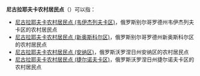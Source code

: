 '''尼古拉耶夫卡农村居民点'''（{{lang-ru|Николаевское сельское поселение}}）可以指：
* [[尼古拉耶夫卡农村居民点_(韦伊杰列夫卡区)|尼古拉耶夫卡农村居民点 (韦伊杰列夫卡区)]]，俄罗斯别尔哥罗德州韦伊杰列夫卡区的农村居民点
* [[尼古拉耶夫卡农村居民点_(新奥斯科尔区)|尼古拉耶夫卡农村居民点 (新奥斯科尔区)]]，俄罗斯别尔哥罗德州新奥斯科尔区的农村居民点
* [[尼古拉耶夫卡农村居民点_(安纳区)|尼古拉耶夫卡农村居民点 (安纳区)]]，俄罗斯沃罗涅日州安纳区的农村居民点
* [[尼古拉耶夫卡农村居民点_(捷尔诺夫卡区)|尼古拉耶夫卡农村居民点 (捷尔诺夫卡区)]]，俄罗斯沃罗涅日州捷尔诺夫卡区的农村居民点

{{disambig|cat=俄语译名消歧义}}